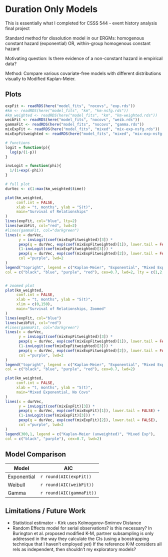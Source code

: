 # Duration Only Models {#dur}

This is essentially what I completed for CSSS 544 - event history analysis final project

Standard method for dissolution model in our ERGMs: homogenous constant hazard (exponential) OR, within-group homogenous constant hazard

Motivating question: Is there evidence of a non-constant hazard in empirical data? 

Method: Compare various covariate-free models with different distributions visually to Modified Kaplan-Meier. 

## Plots 
```r
expFit <- readRDS(here("model_fits", "nocovs", "exp.rds")) 
#km <- readRDS(here("model_fits", "km", "km-nsfg.rds"))
#km_weighted <- readRDS(here("model_fits", "km", "km-weighted.rds"))
weibFit <- readRDS(here("model_fits", "nocovs", "weib.rds"))
gammaFit <- readRDS(here("model_fits", "nocovs", "gamma.rds"))
mixExpFit <- readRDS(here("model_fits", "mixed", "mix-exp-nsfg.rds"))
mixExpFitweighted <- readRDS(here("model_fits", "mixed", "mix-exp-nsfg-weighted.rds"))

# functions
logit = function(p){
  log(p/(1-p))
}

invLogit = function(phi){
  1/(1+exp(-phi))
}
```
```r
# full plot
durVec <- c(1:max(km_weighted$time))

plot(km_weighted, 
     conf.int = FALSE,
     xlab = "t, months", ylab = "S(t)",
     main="Survival of Relationships"
)
lines(expFit, col="blue", lty=2)
lines(weibFit, col="red", lwd=2)
#lines(gammaFit, col="darkgreen")
lines(x = durVec,
      y = invLogit(coef(mixExpFitweighted)[3]) *
      pexp(q = durVec, exp(coef(mixExpFitweighted)[1]), lower.tail = FALSE) +
      (1-invLogit(coef(mixExpFitweighted)[3])) *
      pexp(q = durVec, exp(coef(mixExpFitweighted)[2]), lower.tail = FALSE),
      col ="purple", lwd=2
)
legend("topright", legend = c("Kaplan-Meier", "Exponential", "Mixed Exponential", "Weibull"),
col = c("black", "blue", "purple", "red"), cex=0.7, lwd=2, lty = c(1,2,1,1))


# zoomed plot
plot(km_weighted, 
     conf.int = FALSE,
     xlab = "t, months", ylab = "S(t)",
     xlim = c(0,150),
     main="Survival of Relationships, Zoomed"
)
lines(expFit, col="blue")
lines(weibFit, col="red")
#lines(gammaFit, col="darkgreen")
lines(x = durVec,
      y = invLogit(coef(mixExpFitweighted)[3]) *
      pexp(q = durVec, exp(coef(mixExpFitweighted)[1]), lower.tail = FALSE) +
      (1-invLogit(coef(mixExpFitweighted)[3])) *
      pexp(q = durVec, exp(coef(mixExpFitweighted)[2]), lower.tail = FALSE),
      col ="purple", lwd=2
)
legend("topright", legend = c("Kaplan-Meier", "Exponential", "Mixed Exponential", "Weibull"),
col = c("black", "blue", "purple", "red"), cex=0.7, lwd=2)
```




```r
plot(km_weighted, 
     conf.int = FALSE,
     xlab = "t, months", ylab = "S(t)",
     main="Mixed Exponential, No Covs"
)
lines(x = durVec,
      y = invLogit(coef(mixExpFit)[3]) *
      pexp(q = durVec, exp(coef(mixExpFit)[1]), lower.tail = FALSE) +
      (1-invLogit(coef(mixExpFit)[3])) *
      pexp(q = durVec, exp(coef(mixExpFit)[2]), lower.tail = FALSE),
      col ="purple", lwd=2
)
legend(300,1, legend = c("Kaplan-Meier (unweighted)", "Mixed Exp"),
col = c("black", "purple"), cex=0.7, lwd=2)

```


## Model Comparison


Model | AIC
---------- | ---------------------
Exponential | `r round(AIC(expFit))`
Weibull | `r round(AIC(weibFit))`
Gamma | `r round(AIC(gammaFit))`


## Limitations / Future Work  
 - Statistical estimator - Kirk uses Kolmogorov-Smirnov Distance
 - Random Effects model for serial observations? 
    is this necessary? In Burington et al. proposed modified K-M, partner subsampling is only addressed in the way they calculate the CIs (using a boostrapping technique that I haven't employed yet) If the reference K-M considers all rels as independent, then shouldn't my exploratory models? 
